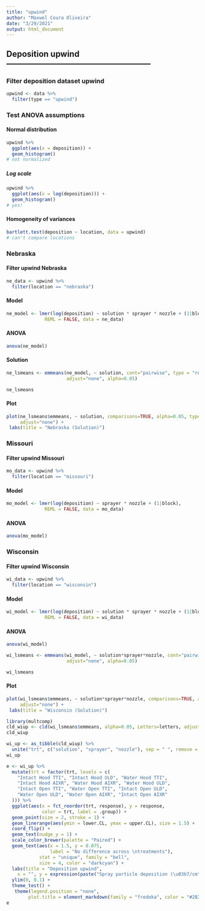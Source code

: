 ```yaml
---
title: "upwind"
author: "Maxwel Coura Oliveira"
date: "3/29/2021"
output: html_document
---
```


## Deposition upwind ------------------------------------------------------

### Filter deposition dataset upwind

```r
upwind <- data %>% 
  filter(type == "upwind")
```

### Test ANOVA assumptions

#### Normal distribution

```r
upwind %>% 
  ggplot(aes(x = deposition)) +
  geom_histogram() 
# not normalized
```

##### Log scale

```r
upwind %>% 
  ggplot(aes(x = log(deposition))) +
  geom_histogram()
# yes!
```

#### Homogeneity of variances

```r
bartlett.test(deposition ~ location, data = upwind)
# can't compare locations
```


### Nebraska

#### Filter upwind Nebraska

```r
ne_data <- upwind %>% 
  filter(location == "nebraska")
```

#### Model

```r
ne_model <- lmer(log(deposition) ~ solution * sprayer * nozzle + (1|block), 
              REML = FALSE, data = ne_data)
```

#### ANOVA 

```r
anova(ne_model)
```

#### Solution

```r
ne_lsmeans <- emmeans(ne_model, ~ solution, cont="pairwise", type = "response",
                      adjust="none", alpha=0.05)

ne_lsmeans
```

#### Plot

```r
plot(ne_lsmeans$emmeans, ~ solution, comparisons=TRUE, alpha=0.05, type = "response",
     adjust="none") +
 labs(title = "Nebraska (Solution)")
```

### Missouri

#### Filter upwind Missouri

```r
mo_data <- upwind %>% 
  filter(location == "missouri")
```

#### Model

```r
mo_model <- lmer(log(deposition) ~ sprayer * nozzle + (1|block), 
              REML = FALSE, data = mo_data)
```

#### ANOVA

```r
anova(mo_model)
```

### Wisconsin

#### Filter upwind Wisconsin

```r
wi_data <- upwind %>% 
  filter(location == "wisconsin")
```

#### Model

```r
wi_model <- lmer(log(deposition) ~ solution * sprayer * nozzle + (1|block), 
              REML = FALSE, data = wi_data)
```

#### ANOVA

```r
anova(wi_model)
```

```r
wi_lsmeans <- emmeans(wi_model, ~ solution*sprayer*nozzle, cont="pairwise", type = "response",
                      adjust="none", alpha=0.05)

wi_lsmeans
```

#### Plot

```r
plot(wi_lsmeans$emmeans, ~ solution*sprayer*nozzle, comparisons=TRUE, alpha=0.05, type = "response",
     adjust="none") +
 labs(title = "Wisconsin (Solution)")
```


```r
library(multcomp)
cld_wiup <- cld(wi_lsmeans$emmeans, alpha=0.05, Letters=letters, adjust="none", reversed = TRUE)
cld_wiup
```


```r
wi_up <- as_tibble(cld_wiup) %>% 
  unite("trt", c("solution", "sprayer", "nozzle"), sep = " ", remove = FALSE)
wi_up 
```

```r
e <- wi_up %>% 
  mutate(trt = factor(trt, levels = c(
    "Intact Hood TTI", "Intact Hood ULD", "Water Hood TTI",
    "Intact Hood AIXR", "Water Hood AIXR", "Water Hood ULD",
    "Intact Open TTI", "Water Open TTI", "Intact Open ULD",
    "Water Open ULD", "Water Open AIXR", "Intact Open AIXR"
  ))) %>% 
  ggplot(aes(x = fct_reorder(trt, response), y = response,
             color = trt, label = .group)) +
  geom_point(size = 2, stroke = 1) +
  geom_linerange(aes(ymin = lower.CL, ymax = upper.CL), size = 1.5) +
  coord_flip() +
  geom_text(nudge_y = 1) +
  scale_color_brewer(palette = "Paired") +
  geom_text(aes(x = 1.5, y = 0.075,
                label = "No difference across \ntreatments"),
            stat = "unique", family = "bell",
            size = 4, color = "darkcyan") +
  labs(title = "Deposition upwind",
    x = "", y = expression(paste("Spray particle deposition (\u03b7/cm"^"2",")"))) +
  ylim(0, 0.1) +
  theme_test() +
   theme(legend.position = "none",
        plot.title = element_markdown(family = "fredoka", color = "#282728")) 
e
```